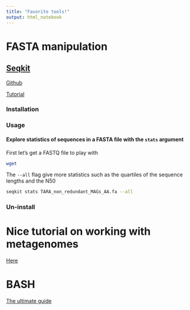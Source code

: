 ```yaml
---
title: "Favorite tools!"
output: html_notebook
---
```


# FASTA manipulation

## [Seqkit](https://bioinf.shenwei.me/seqkit/)

[Github](https://github.com/shenwei356/seqkit)

[Tutorial](https://bioinf.shenwei.me/seqkit/tutorial/#tutorial)

### Installation

### Usage

#### Explore statistics of sequences in a FASTA file with the `stats` argument

First let's get a FASTQ file to play with
```bash
wget 
```


The `--all` flag give more statistics such as the quartiles of the sequence lengths and the N50
```bash
seqkit stats TARA_non_redundant_MAGs_AA.fa --all
```


### Un-install

# Nice tutorial on working with metagenomes

[Here](https://github.com/genomewalker/p2p/wiki/Wednesday)


# BASH

[The ultimate guide](https://www.tldp.org/LDP/Bash-Beginners-Guide/html/)
